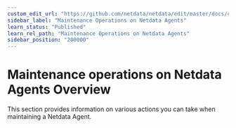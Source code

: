 ```yaml
---
custom_edit_url: "https://github.com/netdata/netdata/edit/master/docs/category-overview-pages/maintenance-operations-on-netdata-agents.md"
sidebar_label: "Maintenance Operations on Netdata Agents"
learn_status: "Published"
learn_rel_path: "Maintenance Operations on Netdata Agents"
sidebar_position: "200000"
---
```

# Maintenance operations on Netdata Agents Overview

This section provides information on various actions you can take when maintaining a Netdata Agent.
